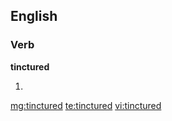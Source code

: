 ==English==

===Verb===
'''tinctured'''

# {{past of|[[tincture]]}}

[[mg:tinctured]]
[[te:tinctured]]
[[vi:tinctured]]